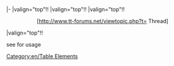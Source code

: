 <includeonly>|-
|valign="top"!!{{{1}}}
|valign="top"!!{{{2}}}
|valign="top"!!<center>[http://www.tt-forums.net/viewtopic.php?t={{{3}}} Thread]</center>
|valign="top"!!{{{4|}}}</includeonly><noinclude>

{{en/Archive/Community/Lop pack header}}
{{en/Archive/Community/Lop pack|Patch pack name|r00000|00000|List of patches<br />and notes}}
{{en/Archive/Community/Lop pack footer}}

see {{en/S|en/Archive/Community/Lop}} for usage
[[Category:en/Table Elements]]</noinclude>
